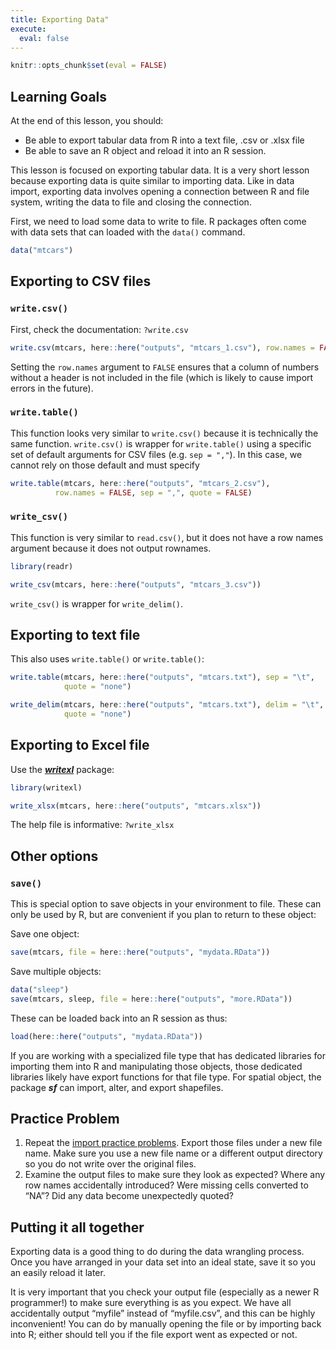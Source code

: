 ```yaml
---
title: Exporting Data"
execute:
  eval: false
---
```


```r
knitr::opts_chunk$set(eval = FALSE)
```

::: {.callout-caution collapse="false"}
## Learning Goals

At the end of this lesson, you should:

-   Be able to export tabular data from R into a text file, .csv or .xlsx file
-   Be able to save an R object and reload it into an R session.
:::

This lesson is focused on exporting tabular data. It is a very short lesson because exporting data is quite similar to importing data. Like in data import, exporting data involves opening a connection between R and file system, writing the data to file and closing the connection.

First, we need to load some data to write to file. R packages often come with data sets that can loaded with the `data()` command.

```r
data("mtcars")
```

## Exporting to CSV files

### `write.csv()`

First, check the documentation: `?write.csv`

```r
write.csv(mtcars, here::here("outputs", "mtcars_1.csv"), row.names = FALSE)
```

Setting the `row.names` argument to `FALSE` ensures that a column of numbers without a header is not included in the file (which is likely to cause import errors in the future).

### `write.table()`

This function looks very similar to `write.csv()` because it is technically the same function. `write.csv()` is wrapper for `write.table()` using a specific set of default arguments for CSV files (e.g. `sep = ","`). In this case, we cannot rely on those default and must specify

```r
write.table(mtcars, here::here("outputs", "mtcars_2.csv"), 
          row.names = FALSE, sep = ",", quote = FALSE)
```

### `write_csv()`

This function is very similar to `read.csv()`, but it does not have a row names argument because it does not output rownames.

```r
library(readr)

write_csv(mtcars, here::here("outputs", "mtcars_3.csv"))
```

`write_csv()` is wrapper for `write_delim()`.

## Exporting to text file

This also uses `write.table()` or `write.table()`:

```r
write.table(mtcars, here::here("outputs", "mtcars.txt"), sep = "\t",
            quote = "none")

write_delim(mtcars, here::here("outputs", "mtcars.txt"), delim = "\t",
            quote = "none")
```

## Exporting to Excel file

Use the [***writexl***](https://docs.ropensci.org/writexl/) package:

```r
library(writexl)

write_xlsx(mtcars, here::here("outputs", "mtcars.xlsx"))
```

The help file is informative: `?write_xlsx`

## Other options

### `save()`

This is special option to save objects in your environment to file. These can only be used by R, but are convenient if you plan to return to these object:

Save one object:

```r
save(mtcars, file = here::here("outputs", "mydata.RData"))
```

Save multiple objects:

```r
data("sleep")
save(mtcars, sleep, file = here::here("outputs", "more.RData"))
```

These can be loaded back into an R session as thus:

```r
load(here::here("outputs", "mydata.RData"))
```

::: callout-note
If you are working with a specialized file type that has dedicated libraries for importing them into R and manipulating those objects, those dedicated libraries likely have export functions for that file type. For spatial object, the package ***sf*** can import, alter, and export shapefiles.
:::


::: {.callout-question .callout collapse="true"}
## Practice Problem

1. Repeat the [import practice problems](../pratice/practice-D.qmd). Export those files under a new file name. Make sure you use a new file name or a different output directory so you do not write over the original files. 
2. Examine the output files to make sure they look as expected? Where any row names accidentally introduced? Were missing cells converted to "NA"? Did any data become unexpectedly quoted? 

:::


::: callout-tip
## Putting it all together

Exporting data is a good thing to do during the data wrangling process. Once you have arranged in your data set into an ideal state, save it so you an easily reload it later.

It is very important that you check your output file (especially as a newer R programmer!) to make sure everything is as you expect. We have all accidentally output "myfile" instead of "myfile.csv", and this can be highly inconvenient! You can do by manually opening the file or by importing back into R; either should tell you if the file export went as expected or not.
:::
